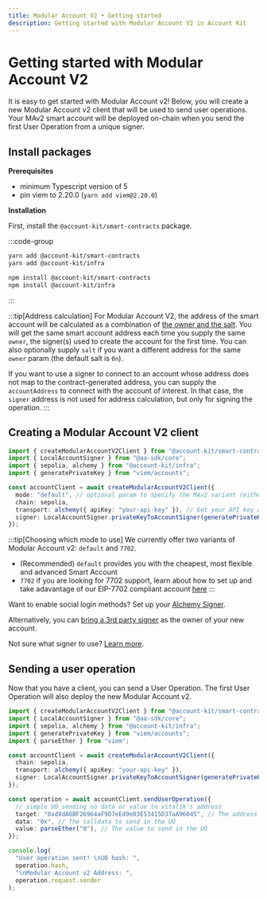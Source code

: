 ```yaml
---
title: Modular Account V2 • Getting started
description: Getting started with Modular Account V2 in Account Kit
---
```


# Getting started with Modular Account V2

It is easy to get started with Modular Account v2! Below, you will create a new Modular Account v2 client that will be used to send user operations. Your MAv2 smart account will be deployed on-chain when you send the first User Operation from a unique signer.

## Install packages

**Prerequisites**

- minimum Typescript version of 5
- pin viem to 2.20.0 (`yarn add viem@2.20.0`)

**Installation**

First, install the `@account-kit/smart-contracts` package.

:::code-group

```bash [yarn]
yarn add @account-kit/smart-contracts
yarn add @account-kit/infra
```

```bash [npm]
npm install @account-kit/smart-contracts
npm install @account-kit/infra
```

:::

:::tip[Address calculation]
For Modular Account V2, the address of the smart account will be calculated as a combination of [the owner and the salt](https://github.com/alchemyplatform/modular-account/blob/v2.0.x/src/factory/AccountFactory.sol#L98-L104). You will get the same smart account address each time you supply the same `owner`, the signer(s) used to create the account for the first time. You can also optionally supply `salt` if you want a different address for the same `owner` param (the default salt is `0n`).

If you want to use a signer to connect to an account whose address does not map to the contract-generated address, you can supply the `accountAddress` to connect with the account of interest. In that case, the `signer` address is not used for address calculation, but only for signing the operation.
:::

## Creating a Modular Account V2 client

```ts twoslash [modular-account-v2.ts]
import { createModularAccountV2Client } from "@account-kit/smart-contracts";
import { LocalAccountSigner } from "@aa-sdk/core";
import { sepolia, alchemy } from "@account-kit/infra";
import { generatePrivateKey } from "viem/accounts";

const accountClient = await createModularAccountV2Client({
  mode: "default", // optional param to specify the MAv2 variant (either "default" or "7702")
  chain: sepolia,
  transport: alchemy({ apiKey: "your-api-key" }), // Get your API key at https://dashboard.alchemy.com/apps or http("RPC_URL") for non-alchemy infra
  signer: LocalAccountSigner.privateKeyToAccountSigner(generatePrivateKey()),
});
```

:::tip[Choosing which mode to use]
We currently offer two variants of Modular Account v2: `default` and `7702`.

- (Recommended) `default` provides you with the cheapest, most flexible and advanced Smart Account
- `7702` if you are looking for 7702 support, learn about how to set up and take adavantage of our EIP-7702 compliant account [here](#TODO/smart-contracts/upgrade-eoa-with-eip-7702)
  :::

Want to enable social login methods? Set up your [Alchemy Signer](/signer/quickstart).

Alternatively, you can [bring a 3rd party signer](/third-party/signers) as the owner of your new account.

Not sure what signer to use? [Learn more](/signer/what-is-a-signer).

## Sending a user operation

Now that you have a client, you can send a User Operation. The first User Operation will also deploy the new Modular Account v2.

```ts twoslash
import { createModularAccountV2Client } from "@account-kit/smart-contracts";
import { LocalAccountSigner } from "@aa-sdk/core";
import { sepolia, alchemy } from "@account-kit/infra";
import { generatePrivateKey } from "viem/accounts";
import { parseEther } from "viem";

const accountClient = await createModularAccountV2Client({
  chain: sepolia,
  transport: alchemy({ apiKey: "your-api-key" }),
  signer: LocalAccountSigner.privateKeyToAccountSigner(generatePrivateKey()),
});

const operation = await accountClient.sendUserOperation({
  // simple UO sending no data or value to vitalik's address
  target: "0xd8dA6BF26964aF9D7eEd9e03E53415D37aA96045", // The address to call in the UO
  data: "0x", // The calldata to send in the UO
  value: parseEther("0"), // The value to send in the UO
});

console.log(
  "User operation sent! \nUO hash: ",
  operation.hash,
  "\nModular Account v2 Address: ",
  operation.request.sender
);
```
